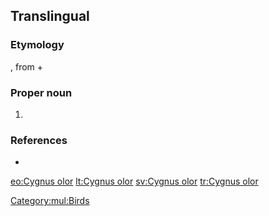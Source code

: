 ==Translingual==
{{rfi|mul}}
{{wikipedia}}
{{wikispecies}}

===Etymology===
{{etyl|la|mul}} {{m|la|cygnus||swan}}, from {{etyl|grc|mul}} {{m|grc|κύκνος||swan}} + {{etyl|la|mul}} {{m|la|olor||swan}}

===Proper noun===
{{taxoninfl|head=[[Cygnus]] {{epinew|olor||la}}|i=1|g=m}}

# {{taxon|species|family|Anatidae|the [[mute swan]]}}

===References===
* {{R:Gill2006}}

[[Category:mul:Birds]]

[[eo:Cygnus olor]]
[[lt:Cygnus olor]]
[[sv:Cygnus olor]]
[[tr:Cygnus olor]]